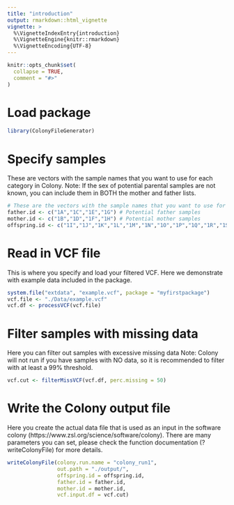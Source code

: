 ```yaml
---
title: "introduction"
output: rmarkdown::html_vignette
vignette: >
  %\VignetteIndexEntry{introduction}
  %\VignetteEngine{knitr::rmarkdown}
  %\VignetteEncoding{UTF-8}
---
```


```r
knitr::opts_chunk$set(
  collapse = TRUE,
  comment = "#>"
)
```

# Load package
```r
library(ColonyFileGenerator)
```


# Specify samples
These are vectors with the sample names that you want to use for each category in Colony.
Note: If the sex of potential parental samples are not known, you can include them in BOTH the mother and father lists.
```r
# These are the vectors with the sample names that you want to use for each catagory in Colony
father.id <- c("1A","1C","1E","1G") # Potential father samples
mother.id <- c("1B","1D","1F","1H") # Potential mother samples
offspring.id <- c("1I","1J","1K","1L","1M","1N","1O","1P","1Q","1R","1S","1T","1U","1V","1W","1X","1Y","1Z","2A","2B","2C","2D","2E","2F","2G","2H","2I","2J","2K","2L","2M","2N","2O","2P","2Q","2R","2S","2T","2U","2V","2W","2X")
```

# Read in VCF file
This is where you specify and load your filtered VCF.
Here we demonstrate with example data included in the package.
```r
system.file("extdata", "example.vcf", package = "myfirstpackage")
vcf.file <- "./Data/example.vcf"
vcf.df <- processVCF(vcf.file)
```

# Filter samples with missing data
Here you can filter out samples with excessive missing data
Note: Colony will not run if you have samples with NO data, so it is recommended to filter with at least a 99% threshold.
```r
vcf.cut <- filterMissVCF(vcf.df, perc.missing = 50)
```

# Write the Colony output file
Here you create the actual data file that is used as an input in the software colony (https://www.zsl.org/science/software/colony).
There are many parameters you can set, please check the function documentation (?writeColonyFile) for more details.
```r
writeColonyFile(colony.run.name = "colony_run1",
                out.path = "./output/",
                offspring.id = offspring.id,
                father.id = father.id,
                mother.id = mother.id,
                vcf.input.df = vcf.cut)
```


